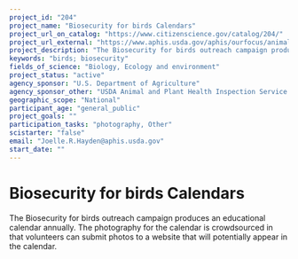 ```yaml
---
project_id: "204"
project_name: "Biosecurity for birds Calendars"
project_url_on_catalog: "https://www.citizenscience.gov/catalog/204/"
project_url_external: "https://www.aphis.usda.gov/aphis/ourfocus/animalhealth/animal-disease-information/avian-influenza-disease/birdbiosecurity"
project_description: "The Biosecurity for birds outreach campaign produces an educational calendar annually. The photography for the calendar is crowdsourced in that volunteers can submit photos to a website that will potentially appear in the calendar."
keywords: "birds; biosecurity"
fields_of_science: "Biology, Ecology and environment"
project_status: "active"
agency_sponsor: "U.S. Department of Agriculture"
agency_sponsor_other: "USDA Animal and Plant Health Inspection Service (USDA-APHIS), USDA Veterinary Services (USDA-VS)"
geographic_scope: "National"
participant_age: "general_public"
project_goals: ""
participation_tasks: "photography, Other"
scistarter: "false"
email: "Joelle.R.Hayden@aphis.usda.gov"
start_date: ""
---
```


# Biosecurity for birds Calendars

The Biosecurity for birds outreach campaign produces an educational calendar annually. The photography for the calendar is crowdsourced in that volunteers can submit photos to a website that will potentially appear in the calendar.
